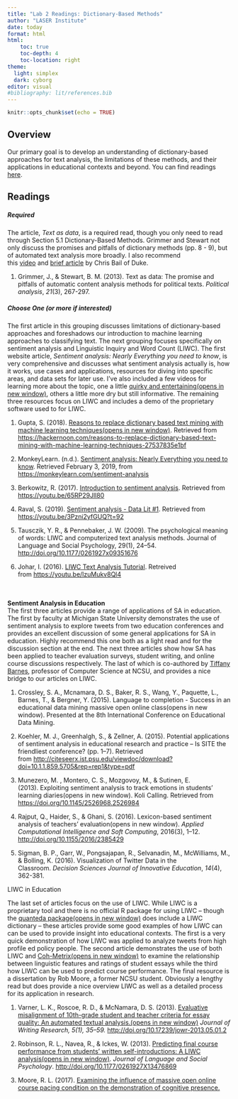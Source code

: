 ```yaml
---
title: "Lab 2 Readings: Dictionary-Based Methods"
author: "LASER Institute"
date: today
format: html
html:
    toc: true
    toc-depth: 4
    toc-location: right
theme:
  light: simplex
  dark: cyborg
editor: visual
#bibliography: lit/references.bib
---
```


```r
knitr::opts_chunk$set(echo = TRUE)
```

## Overview

Our primary goal is to develop an understanding of dictionary-based approaches for text analysis, the limitations of these methods, and their applications in educational contexts and beyond. You can find readings [here](https://github.com/laser-institute/essential-readings/tree/main/text%20mining/lab%202).

## Readings

##### Required

The article, *Text as data*, is a required read, though you only need to read through Section 5.1 Dictionary-Based Methods. Grimmer and Stewart not only discuss the promises and pitfalls of dictionary methods (pp. 8 - 9), but of automated text analysis more broadly. I also recommend this [video](https://www.youtube.com/watch?v=4xv1ccEUleA) and [brief article](https://cbail.github.io/SICSS_Dictionary-Based_Text_Analysis.html#dictionary-based-quantitative-text-analysis) by Chris Bail of Duke. 

1.  Grimmer, J., & Stewart, B. M. (2013). Text as data: The promise and pitfalls of automatic content analysis methods for political texts. *Political analysis*, *21*(3), 267-297.

##### Choose One (or more if interested)

The first article in this grouping discusses limitations of dictionary-based approaches and foreshadows our introduction to machine learning approaches to classifying text. The next grouping focuses specifically on sentiment analysis and Linguistic Inquiry and Word Count (LIWC). The first website article, *Sentiment analysis: Nearly Everything you need to know*, is very comprehensive and discusses what sentiment analysis actually is, how it works, use cases and applications, resources for diving into specific areas, and data sets for later use. I've also included a few videos for learning more about the topic, one a little [quirky and entertaining(opens in new window)](https://youtu.be/3Pzni2yfGUQ?t=92), others a little more dry but still informative. The remaining three resources focus on LIWC and includes a demo of the proprietary software used to for LIWC. 

1.  Gupta, S. (2018). [Reasons to replace dictionary based text mining with machine learning techniques(opens in new window)](https://hackernoon.com/reasons-to-replace-dictionary-based-text-mining-with-machine-learning-techniques-27537835e1bf). Retrieved from <https://hackernoon.com/reasons-to-replace-dictionary-based-text-mining-with-machine-learning-techniques-27537835e1bf>

2.  MonkeyLearn. (n.d.). [Sentiment analysis: Nearly Everything you need to know](https://monkeylearn.com/sentiment-analysis). Retrieved February 3, 2019, from <https://monkeylearn.com/sentiment-analysis>

3.  Berkowitz, R. (2017). [Introduction to sentiment analysis](https://youtu.be/65RP29Jll80). Retrieved from <https://youtu.be/65RP29Jll80>

4.  Raval, S. (2019). [Sentiment analysis - Data Lit #1](https://youtu.be/3Pzni2yfGUQ?t=92). Retrieved from <https://youtu.be/3Pzni2yfGUQ?t=92>

5.  Tausczik, Y. R., & Pennebaker, J. W. (2009). The psychological meaning of words: LIWC and computerized text analysis methods. Journal of Language and Social Psychology, 29(1), 24--54. <http://doi.org/10.1177/0261927x09351676>

6.  Johar, I. (2016). [LIWC Text Analysis Tutorial](https://youtu.be/lzuMukv8Ql4). Retreived from <https://youtu.be/lzuMukv8Ql4>

\
\
**Sentiment Analysis in Education**\
The first three articles provide a range of applications of SA in education. The first by faculty at Michigan State University demonstrates the use of sentiment analysis to explore tweets from two education conferences and provides an excellent discussion of some general applications for SA in education. Highly recommend this one both as a light read and for the discussion section at the end. The next three articles show how SA has been applied to teacher evaluation surveys, student writing, and online course discussions respectively. The last of which is co-authored by [Tiffany Barnes](https://www.csc.ncsu.edu/people/tmbarnes), professor of Computer Science at NCSU, and provides a nice bridge to our articles on LIWC.  

1.  Crossley, S. A., Mcnamara, D. S., Baker, R. S., Wang, Y., Paquette, L., Barnes, T., & Bergner, Y. (2015). Language to completion - Success in an educational data mining massive open online class(opens in new window). Presented at the 8th International Conference on Educational Data Mining.

2.  Koehler, M. J., Greenhalgh, S., & Zellner, A. (2015). Potential applications of sentiment analysis in educational research and practice -- Is SITE the friendliest conference? (pp. 1--7). Retrieved from <http://citeseerx.ist.psu.edu/viewdoc/download?doi=10.1.1.859.5705&rep=rep1&type=pdf>

3.  Munezero, M. , Montero, C. S., Mozgovoy, M., & Sutinen, E. (2013). Exploiting sentiment analysis to track emotions in students' learning diaries(opens in new window). Koli Calling. Retrieved from <https://doi.org/10.1145/2526968.2526984>

4.  Rajput, Q., Haider, S., & Ghani, S. (2016). Lexicon-based sentiment analysis of teachers' evaluation(opens in new window). *Applied Computational Intelligence and Soft Computing*, 2016(3), 1--12. <http://doi.org/10.1155/2016/2385429>

5.  Sigman, B. P., Garr, W., Pongsajapan, R., Selvanadin, M., McWilliams, M., & Bolling, K. (2016). Visualization of Twitter Data in the Classroom. *Decision Sciences Journal of Innovative Education*, *14*(4), 362-381.

LIWC in Education

The last set of articles focus on the use of LIWC. While LIWC is a proprietary tool and there is no official R package for using LIWC -- though the [quanteda package(opens in new window)](https://quanteda.io/) does include a LIWC dictionary -- these articles provide some good examples of how LIWC can can be used to provide insight into educational contexts. The first is a very quick demonstration of how LIWC was applied to analyze tweets from high profile ed policy people. The second article demonstrates the use of both LIWC and [Coh-Metrix(opens in new window)](http://www.cohmetrix.com/) to examine the relationship between linguistic features and ratings of student essays while the third how LIWC can be used to predict course performance. The final resource is a dissertation by Rob Moore, a former NCSU student. Obviously a lengthy read but does provide a nice overview LIWC as well as a detailed process for its application in research.  

1.  Varner, L. K., Roscoe, R. D., & McNamara, D. S. (2013). [Evaluative misalignment of 10th-grade student and teacher criteria for essay quality: An automated textual analysis.(opens in new window)](https://moodle-courses2122.wolfware.ncsu.edu/pluginfile.php/1515909/mod_forum/intro/%20Evaluative%20misalignment%20of%2010th-grade%20student%20and%20teacher%20criteria%20for%20essay%20quality-%20An%20automated%20textual%20analysis.pdf) *Journal of Writing Research, 5(1), 35--59.* <http://doi.org/10.17239/jowr-2013.05.01.2>

2.  Robinson, R. L., Navea, R., & Ickes, W. (2013). [Predicting final course performance from students' written self-introductions: A LIWC analysis(opens in new window)](https://moodle-courses2122.wolfware.ncsu.edu/pluginfile.php/1515909/mod_forum/intro/RobinsonNaveaIckes2012.pdf). *Journal of Language and Social Psychology*. <http://doi.org/10.1177/0261927X13476869>

3.  Moore, R. L. (2017). [Examining the influence of massive open online course pacing condition on the demonstration of cognitive presence.](https://moodle-courses2122.wolfware.ncsu.edu/pluginfile.php/1515909/mod_forum/intro/etd.pdf) 
